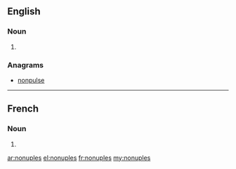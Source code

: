 ==English==

===Noun===
{{head|en|plural}}

# {{plural of|nonuple|lang=en}}

===Anagrams===
* [[nonpulse#English|nonpulse]]

----

==French==

===Noun===
{{head|fr|plural|g=m-p}}

# {{plural of|nonuple|lang=fr}}

[[ar:nonuples]]
[[el:nonuples]]
[[fr:nonuples]]
[[my:nonuples]]